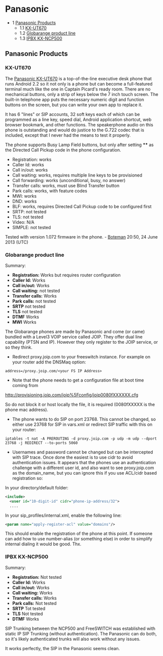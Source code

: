 
# Panasonic 

 

* 1 [Panasonic Products](#panasonic-products)  
   * 1.1 [KX-UT670](#kx-ut670)  
   * 1.2 [Globarange product line](#globarange-product-line)  
   * 1.3 [IPBX KX-NCP500](#ipbx-kx-ncp500)

## Panasonic Products

### KX-UT670

The [Panasonic KX-UT670](http://panasonic.net/pcc/products/sipphone/products/kx%5Fut670/index.html) is a top-of-the-line executive desk phone that runs Android 2.2 so it not only is a phone but can become a full-featured terminal much like the one in Captain Picard's ready room. There are no mechanical buttons, only a strip of keys below the 7 inch touch screen. The built-in telephone app puts the necessary numeric digit and function buttons on the screen, but you can write your own app to replace it.

It has 6 "lines" or SIP accounts, 32 soft keys each of which can be programmed as a line key, speed dial, Android application shortcut, web browser bookmark, and other functions. The speakerphone audio on this phone is outstanding and would do justice to the G.722 codec that is included, except that I never had the means to test it properly.

The phone supports Busy Lamp Field buttons, but only after setting **\*\*** as the Directed Call Pickup code in the phone configuration.

* Registration: works
* Caller Id: works
* Call in/out: works
* Call waiting: works, requires multiple line keys to be provisioned
* Call forwarding: works (unconditional, busy, no answer)
* Transfer calls: works, must use Blind Transfer button
* Park calls: works, with feature codes
* MWI: works
* DND: works
* BLF: works, requires Directed Call Pickup code to be configured first
* SRTP: not tested
* TLS: not tested
* Video: N/A
* SIMPLE: not tested

Tested with version 1.072 firmware in the phone. - [Boteman](https://wiki.freeswitch.org/wiki/User:Boteman "User:Boteman") 20:50, 24 June 2013 (UTC)

### Globarange product line

Summary:

* **Registration:** Works but requires router configuration
* **Caller Id:** Works
* **Call in/out:** Works
* **Call waiting:** not tested
* **Transfer calls:** Works
* **Park calls:** not tested
* **SRTP** not tested
* **TLS** not tested
* **DTMF** Works
* **MWI** Works

  
The Globarange phones are made by Panasonic and come (or came) bundled with a Level3 VOIP service called JOIP. They offer dual line capability (PTSN and IP). However they only register to the JOIP service, or so they think.

* Redirect proxy.joip.com to your freeswitch instance. For example on your router add the DNSMaq option:

`address=/proxy.joip.com/<your FS IP Address>`

* Note that the phone needs to get a configuration file at boot time coming from

<http://provisioning.joip.com/joip%5Fconfig/joip0080fXXXXXX.cfg>

So do not block it or host locally the file, it is required (0080fXXXXX is the phone mac address).

* The phone wants to do SIP on port 23768\. This cannot be changed, so either use 23768 for SIP in vars.xml or redirect SIP traffic with this on your router:

`iptables -t nat -A PREROUTING -d proxy.joip.com -p udp -m udp --dport 23768 -j REDIRECT --to-ports 5060`

* Usernames and password cannot be changed but can be intercepted with SIP trace. Once done the easiest is to use cidr to avoid authentication issues. It appears that the phones use an authentication challenge with a different user id, and also want to see proxy.joip.com as the domain\_name, but you can ignore this if you use ACL/cidr based registration so:

In your directory/default folder:

```xml
<include>
  <user id="10-digit-id" cidr="phone-ip-address/32">
  ....
```

In your sip\_profiles/internal.xml, enable the following line:

```xml
<param name="apply-register-acl" value="domains"/> 
```

This should enable the registration of the phone at this point. If someone can add how to use number-alias (or something else) in order to simplify internal dialing it would be good. Thx.

### IPBX KX-NCP500

Summary:

* **Registration:** Not tested
* **Caller Id:** Works
* **Call in/out:** Works
* **Call waiting:** Works
* **Transfer calls:** Works
* **Park calls:** Not tested
* **SRTP** Tot tested
* **TLS** Not tested
* **DTMF** Works

SIP Trunking between the NCP500 and FreeSWITCH was established with static IP SIP Trunking (without authentication). The Panasonic can do both, so it's likely authenticated trunks will also work without any issues.

It works perfectly, the SIP in the Panasonic seems clean.


